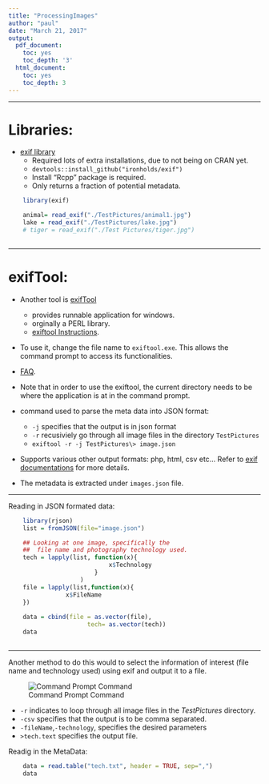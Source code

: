 ```yaml
---
title: "ProcessingImages"
author: "paul"
date: "March 21, 2017"
output:
  pdf_document:
    toc: yes
    toc_depth: '3'
  html_document:
    toc: yes
    toc_depth: 3
---
```


*****

# Libraries:

*   [exif library](https://cran.r-project.org/web/packages/exif/index.html)
    +   Required lots of extra installations, due to not
    being on CRAN yet. 
    +   `devtools::install_github("ironholds/exif")`
    +   Install "Rcpp" package is required.
    +   Only returns a fraction of potential metadata.

```r

    library(exif)

```


```r

    animal= read_exif("./TestPictures/animal1.jpg")
    lake = read_exif("./TestPictures/lake.jpg")
    # tiger = read_exif("./Test Pictures/tiger.jpg")
    
```



*****

#   exifTool:

*   Another tool is [exifTool](http://www.sno.phy.queensu.ca/~phil/exiftool/)
    +   provides runnable application for windows.
    +   orginally a PERL library.
    +   [exiftool Instructions](http://ninedegreesbelow.com/photography/exiftool-commands.html).
    
    
*   To use it, change the file name to `exiftool.exe`. 
    This allows the command prompt to access its functionalities.
    
*   [FAQ](http://www.sno.phy.queensu.ca/~phil/exiftool/faq.html).

*   Note that in order to use the exiftool, the current directory needs
    to be where the application is at in the command prompt.

*   command used to parse the meta data into JSON format:
    +   `-j` specifies that the output is in json format
    +   `-r` recusiviely go through all image files in the directory 
        `TestPictures`
    +   `exiftool -r -j TestPictures\> image.json`

*   Supports various other output formats: php, html, csv etc...
    Refer to [exif documentations](https://cran.r-project.org/web/packages/exif/index.html) for more details. 

*   The metadata is extracted under `images.json` file. 
    

*****

Reading in JSON formated data:
```r

    library(rjson)
    list = fromJSON(file="image.json")

    ## Looking at one image, specifically the
    ##  file name and photography technology used.
    tech = lapply(list, function(x){
                            x$Technology
                        }
                    )
    file = lapply(list,function(x){
                x$FileName
    })
    
    data = cbind(file = as.vector(file),
                      tech= as.vector(tech))
    data
    
```

*****

Another method to do this would to select the 
information of interest (file name and technology used) using exif and output it
to a file. 

![Command Prompt Command](./commandLinePrompt.jpg)

*  `-r` indicates to loop through all image files in 
    the _TestPictures_ directory.
*   `-csv` specifies that the output is to be comma separated.
*   `-fileName`,`-technology`, specifies the desired parameters
*   `>tech.text` specifies the output file.


Readig in the MetaData:

```r
    
    data = read.table("tech.txt", header = TRUE, sep=",")
    data

```











